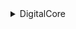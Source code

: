 <details><summary>DigitalCore</summary>

- Movies/1080p
- Movies/2160p
- Movies/720p
- Movies/BluRay
- Movies/Bluray/UHD
- Movies/DVDR
- Movies/PACKS
- Movies/SD
- Tv/1080p
- Tv/2160p
- Tv/720p
- Tv/BluRay
- Tv/DVDR
- Tv/PACKS
- Tv/SD
- XXX/4K
- XXX/HD
- XXX/Movies/4K
- XXX/Movies/HD
- XXX/Movies/SD
- XXX/PACKS

</details>
